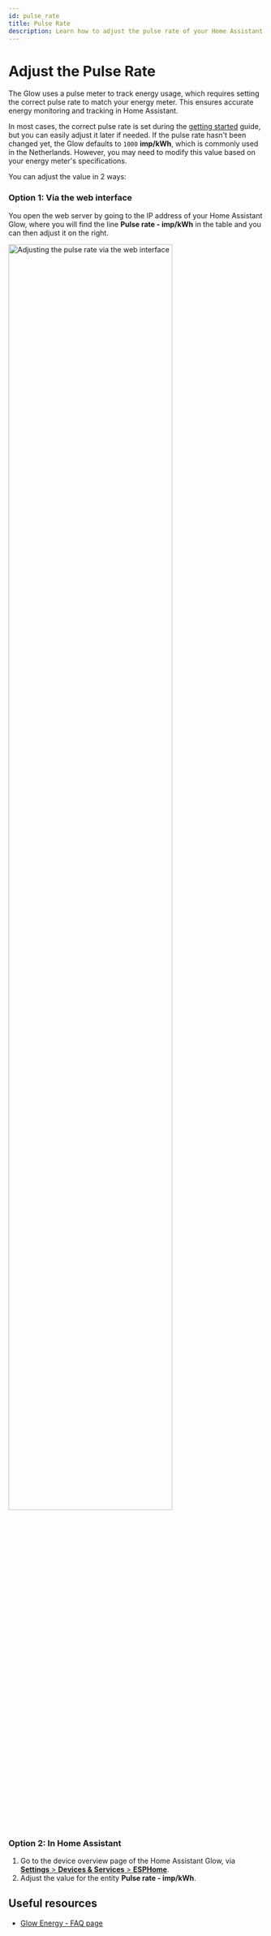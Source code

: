 ```yaml
---
id: pulse_rate
title: Pulse Rate
description: Learn how to adjust the pulse rate of your Home Assistant Glow device to match your energy meter.
---
```


# Adjust the Pulse Rate

The Glow uses a pulse meter to track energy usage, which requires setting the correct pulse rate to match your energy meter. This ensures accurate energy monitoring and tracking in Home Assistant.

In most cases, the correct pulse rate is set during the [getting started](/docs/getting-started#step-4-configure-the-pulse-rate) guide, but you can easily adjust it later if needed. If the pulse rate hasn't been changed yet, the Glow defaults to `1000` **imp/kWh**, which is commonly used in the Netherlands. However, you may need to modify this value based on your energy meter's specifications.

You can adjust the value in 2 ways:

### Option 1: Via the web interface

You open the web server by going to the IP address of your Home Assistant Glow, where you will find the line **Pulse rate - imp/kWh** in the table and you can then adjust it on the right.

<p align="left">
  <img 
    width="80%"
    src={require('@site/static/img/installation/pulse_rate-webserver.png').default}
    alt="Adjusting the pulse rate via the web interface"
  />
</p>

### Option 2: In Home Assistant

1. Go to the device overview page of the Home Assistant Glow, via [**Settings** > **Devices & Services** > **ESPHome**](https://my.home-assistant.io/redirect/integration/?domain=esphome).
2. Adjust the value for the entity **Pulse rate - imp/kWh**.

## Useful resources

- [Glow Energy - FAQ page](/docs/faq)
